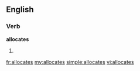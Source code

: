 ==English==

===Verb===
'''allocates'''

# {{third-person singular of|[[allocate]]}}

[[fr:allocates]]
[[my:allocates]]
[[simple:allocates]]
[[vi:allocates]]